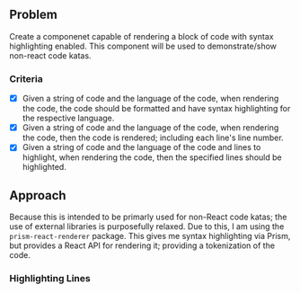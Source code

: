 
<Meta title="2020-03-04: CodeBlock" />

<KataHeader name="CodeBlock" />

## Problem

Create a componenet capable of rendering a block of code with syntax highlighting enabled. This component will be used to demonstrate/show non-react code katas.

### Criteria

- [x] Given a string of code and the language of the code, when rendering the code, the code should be formatted and have syntax highlighting for the respective language.
- [x] Given a string of code and the language of the code, when rendering the code, then the code is rendered; including each line's line number.
- [x] Given a string of code and the language of the code and lines to highlight, when rendering the code, then the specified lines should be highlighted.

## Approach

Because this is intended to be primarly used for non-React code katas; the use of external libraries is purposefully relaxed. Due to this, I am using the `prism-react-renderer` package. This gives me syntax highlighting via Prism, but provides a React API for rendering it; providing a tokenization of the code.

<Preview>
    <CodeBlock language="tsx" code={codeCode}/>
</Preview>

### Highlighting Lines

<Preview>
    <CodeBlock language="tsx" lines={[1,2,3,4,6]} code={codeCode}/>
</Preview>
